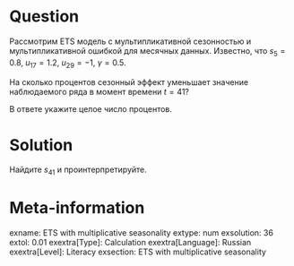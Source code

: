 Question
========

Рассмотрим ETS модель с мультипликативной сезонностью и мультипликативной ошибкой для месячных данных. 
Известно, что $s_{5} = 0.8$, $u_{17} = 1.2$, $u_{29} = -1$, $\gamma = 0.5$. 


На сколько процентов сезонный эффект уменьшает значение наблюдаемого ряда в момент времени $t=41$?

В ответе укажите целое число процентов. 

Solution
========

Найдите $s_{41}$ и проинтерпретируйте. 

Meta-information
================
exname: ETS with multiplicative seasonality
extype: num
exsolution: 36
extol: 0.01
exextra[Type]: Calculation
exextra[Language]: Russian
exextra[Level]: Literacy
exsection: ETS with multiplicative seasonality
